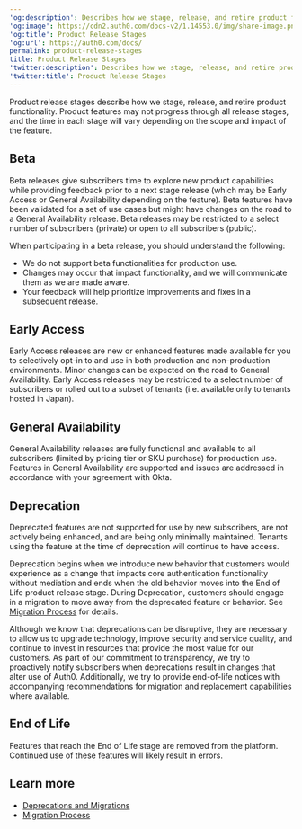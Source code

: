 ---
'og:description': Describes how we stage, release, and retire product functionality.
'og:image': https://cdn2.auth0.com/docs-v2/1.14553.0/img/share-image.png
'og:title': Product Release Stages
'og:url': https://auth0.com/docs/
permalink: product-release-stages
title: Product Release Stages
'twitter:description': Describes how we stage, release, and retire product functionality.
'twitter:title': Product Release Stages
---
<Tooltip tip="Product Release Stages: Phases that describe how Auth0 stages, releases, and retires product functionality." cta="View Glossary" href="/docs/glossary?term=Product+release+stages">Product release stages</Tooltip> describe how we stage, release, and retire product functionality. Product features may not progress through all release stages, and the time in each stage will vary depending on the scope and impact of the feature.

## Beta

Beta releases give subscribers time to explore new product capabilities while providing feedback prior to a next stage release (which may be Early Access or General Availability depending on the feature). Beta features have been validated for a set of use cases but might have changes on the road to a General Availability release. Beta releases may be restricted to a select number of subscribers (private) or open to all subscribers (public).

When participating in a beta release, you should understand the following:

* We do not support beta functionalities for production use.
* Changes may occur that impact functionality, and we will communicate them as we are made aware.
* Your feedback will help prioritize improvements and fixes in a subsequent release.

## Early Access

Early Access releases are new or enhanced features made available for you to selectively opt-in to and use in both production and non-production environments. Minor changes can be expected on the road to General Availability. Early Access releases may be restricted to a select number of subscribers or rolled out to a subset of tenants (i.e. available only to tenants hosted in Japan).

## General Availability

General Availability releases are fully functional and available to all subscribers (limited by pricing tier or SKU purchase) for production use. Features in General Availability are supported and issues are addressed in accordance with your agreement with Okta.

## Deprecation

Deprecated features are not supported for use by new subscribers, are not actively being enhanced, and are being only minimally maintained. Tenants using the feature at the time of deprecation will continue to have access.

Deprecation begins when we introduce new behavior that customers would experience as a change that impacts core authentication functionality without mediation and ends when the old behavior moves into the End of Life product release stage. During Deprecation, customers should engage in a migration to move away from the deprecated feature or behavior. See [Migration Process](/docs/troubleshoot/product-lifecycle/migration-process) for details.

Although we know that deprecations can be disruptive, they are necessary to allow us to upgrade technology, improve security and service quality, and continue to invest in resources that provide the most value for our customers. As part of our commitment to transparency, we try to proactively notify subscribers when deprecations result in changes that alter use of Auth0. Additionally, we try to provide end-of-life notices with accompanying recommendations for migration and replacement capabilities where available.

## End of Life

Features that reach the End of Life stage are removed from the platform. Continued use of these features will likely result in errors.

## Learn more

* [Deprecations and Migrations](/docs/troubleshoot/product-lifecycle/deprecations-and-migrations)
* [Migration Process](/docs/troubleshoot/product-lifecycle/migration-process)
